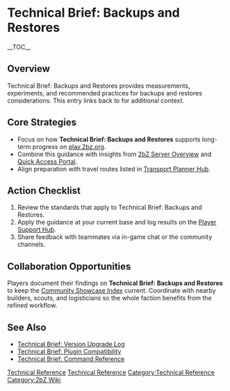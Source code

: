 {{Short description|Technical Brief: Backups and Restores provides measurements, experiments, and recommended practices for backups and restores considerations}}
= Technical Brief: Backups and Restores =
{{2bZ Navbox}}
__TOC__

== Overview ==
Technical Brief: Backups and Restores provides measurements, experiments, and recommended
practices for backups and restores considerations. This entry links back to
[[Category:Technical Reference|Technical Reference]] for additional context.

== Core Strategies ==
* Focus on how '''Technical Brief: Backups and Restores''' supports long-term progress on [[play.2bz.org]].
* Combine this guidance with insights from [[2bZ Server Overview]] and [[Quick Access Portal]].
* Align preparation with travel routes listed in [[Transport Planner Hub]].

== Action Checklist ==
# Review the [[Category:Technical Reference|Technical Reference]] standards that apply to Technical Brief: Backups and Restores.
# Apply the guidance at your current base and log results on the [[Player Support Hub]].
# Share feedback with teammates via in-game chat or the community channels.

== Collaboration Opportunities ==
Players document their findings on '''Technical Brief: Backups and Restores''' to keep the
[[Community Showcase Index]] current. Coordinate with nearby builders, scouts, and
logisticians so the whole faction benefits from the refined workflow.

== See Also ==
* [[Technical Brief: Version Upgrade Log]]
* [[Technical Brief: Plugin Compatibility]]
* [[Technical Brief: Command Reference]]

[[Category:Technical Reference]]
[[Category:2bZ Wiki]]
